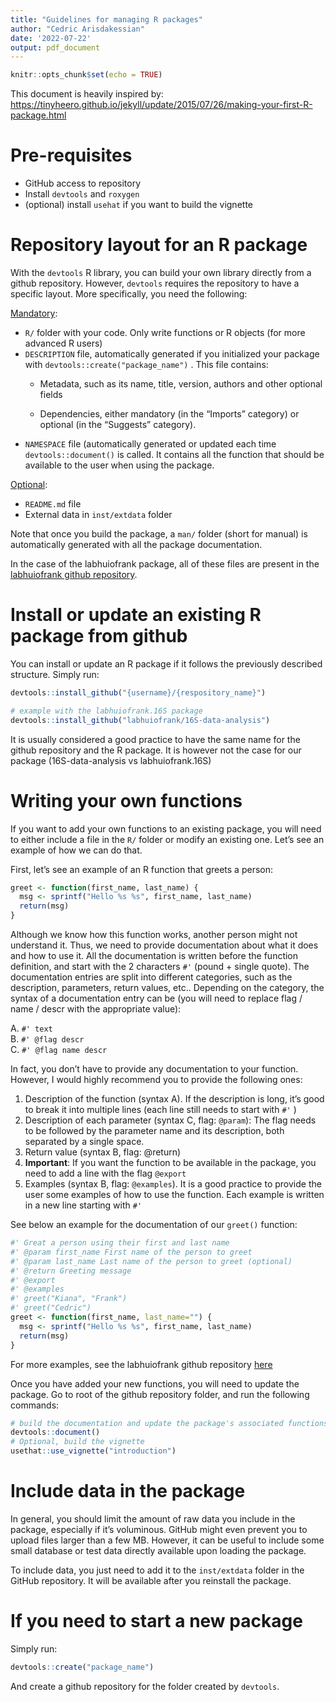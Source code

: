 ```yaml
---
title: "Guidelines for managing R packages"
author: "Cedric Arisdakessian"
date: '2022-07-22'
output: pdf_document
---
```


```r
knitr::opts_chunk$set(echo = TRUE)
```

This document is heavily inspired by: <https://tinyheero.github.io/jekyll/update/2015/07/26/making-your-first-R-package.html>

# Pre-requisites

-   GitHub access to repository
-   Install `devtools` and `roxygen`
-   (optional) install `usehat` if you want to build the vignette

# Repository layout for an R package

With the `devtools` R library, you can build your own library directly from a github repository. However, `devtools` requires the repository to have a specific layout. More specifically, you need the following:

[Mandatory]{.underline}:

-   `R/` folder with your code. Only write functions or R objects (for more advanced R users)
-   `DESCRIPTION` file, automatically generated if you initialized your package with `devtools::create("package_name")` . This file contains:
    -   Metadata, such as its name, title, version, authors and other optional fields

    -   Dependencies, either mandatory (in the "Imports" category) or optional (in the "Suggests" category).
-   `NAMESPACE` file (automatically generated or updated each time `devtools::document()` is called. It contains all the function that should be available to the user when using the package.

[Optional]{.underline}:

-   `README.md` file
-   External data in `inst/extdata` folder

Note that once you build the package, a `man/` folder (short for manual) is automatically generated with all the package documentation.

In the case of the labhuiofrank package, all of these files are present in the [labhuiofrank github repository](https://github.com/labhuiofrank/16S-data-analysis%3E).

# Install or update an existing R package from github

You can install or update an R package if it follows the previously described structure. Simply run:

```r
devtools::install_github("{username}/{respository_name}")

# example with the labhuiofrank.16S package
devtools::install_github("labhuiofrank/16S-data-analysis")
```

It is usually considered a good practice to have the same name for the github repository and the R package. It is however not the case for our package (16S-data-analysis vs labhuiofrank.16S)

# Writing your own functions

If you want to add your own functions to an existing package, you will need to either include a file in the `R/` folder or modify an existing one. Let's see an example of how we can do that.

First, let's see an example of an R function that greets a person:

```r
greet <- function(first_name, last_name) {
  msg <- sprintf("Hello %s %s", first_name, last_name)
  return(msg)
}
```

Although we know how this function works, another person might not understand it. Thus, we need to provide documentation about what it does and how to use it. All the documentation is written before the function definition, and start with the 2 characters `#'` (pound + single quote). The documentation entries are split into different categories, such as the description, parameters, return values, etc.. Depending on the category, the syntax of a documentation entry can be (you will need to replace flag / name / descr with the appropriate value):

A. `#' text`\
B. `#' @flag descr`\
C. `#' @flag name descr`

In fact, you don't have to provide any documentation to your function. However, I would highly recommend you to provide the following ones:

1.  Description of the function (syntax A). If the description is long, it's good to break it into multiple lines (each line still needs to start with `#'` )
2.  Description of each parameter (syntax C, flag: `@param`): The flag needs to be followed by the parameter name and its description, both separated by a single space.
3.  Return value (syntax B, flag: @return)
4.  **Important**: If you want the function to be available in the package, you need to add a line with the flag `@export`
5.  Examples (syntax B, flag: `@examples`). It is a good practice to provide the user some examples of how to use the function. Each example is written in a new line starting with `#'`

See below an example for the documentation of our `greet()` function:

```r
#' Great a person using their first and last name
#' @param first_name First name of the person to greet
#' @param last_name Last name of the person to greet (optional)
#' @return Greeting message
#' @export
#' @examples
#' greet("Kiana", "Frank")
#' greet("Cedric")
greet <- function(first_name, last_name="") {
  msg <- sprintf("Hello %s %s", first_name, last_name)
  return(msg)
}
```

For more examples, see the labhuiofrank github repository [here](https://github.com/labhuiofrank/16S-data-analysis/tree/master/R)

Once you have added your new functions, you will need to update the package. Go to root of the github repository folder, and run the following commands:

```r
# build the documentation and update the package's associated functions
devtools::document()
# Optional, build the vignette
usethat::use_vignette("introduction")
```

# Include data in the package

In general, you should limit the amount of raw data you include in the package, especially if it's voluminous. GitHub might even prevent you to upload files larger than a few MB. However, it can be useful to include some small database or test data directly available upon loading the package.

To include data, you just need to add it to the `inst/extdata` folder in the GitHub repository. It will be available after you reinstall the package.

# If you need to start a new package

Simply run:

```r
devtools::create("package_name")
```

And create a github repository for the folder created by `devtools`.
